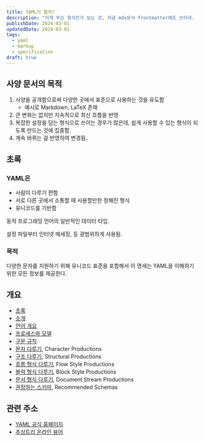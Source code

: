 ```yaml
---
title: YAML이 뭘까?
description: "이게 무슨 형식인가 보는 것, 지금 mdx문서 frontmatter에도 쓰이네.        "
publishDate: 2024-03-01
updatedDate: 2024-03-01
tags:
  - yaml
  - markup
  - specification
draft: true
---
```


## 사양 문서의 목적

1. 사양을 공개함으로써 다양한 곳에서 표준으로 사용하는 것을 유도함
   - 예시로 Markdown, LaTeX 존재
2. 큰 변화는 없지만 지속적으로 최신 흐름을 반영
3. 복잡한 설정을 담는 형식으로 쓰이는 경우가 많은데, 쉽게 사용할 수 있는 형식이 되도록 만드는 것에 집중함.
4. 계속 바뀌는 걸 반영하여 변경됨.

## 초록

### YAML은

- 사람이 다루기 편함
- 서로 다른 곳에서 소통할 때 사용할만한 정해진 형식
- 유니코드를 기반함

동적 프로그래밍 언어의 일반적인 데이터 타입.

설정 파일부터 인터넷 메세징, 등 광범위하게 사용됨.

### 목적

다양한 문자를 지원하기 위해 유니코드 표준을 포함해서 이 명세는 YAML을 이해하기 위한 모든 정보를 제공한다.

## 개요

- [초록](#초록)
- [소개](#소개)
- [언어 개요](yaml-lang-overview.mdx)
- [프로세스와 모델](#프로세스와-모델)
- [구문 규칙](#구문-규칙)
- [문자 다루기](#문자-다루기), Character Productions
- [구조 다루기](#구조-다루기), Structural Productions
- [흐름 형식 다루기](#흐름-형식-다루기), Flow Style Productions
- [블럭 형식 다루기](#블럭-형식-다루기), Block Style Productions
- [문서 형식 다루기](#문서-형식-다루기), Document Stream Productions
- [권장하는 스키마](#권장하는-스키마), Recommended Schemas

## 관련 주소

- [YAML 공식 홈페이지](https://yaml.org/spec/1.2/spec)
- [추상트리 온라인 뷰어](https://astexplorer.net)
